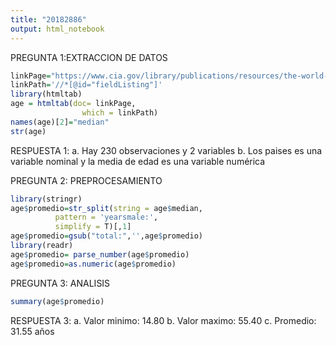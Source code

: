 ```yaml
---
title: "20182886"
output: html_notebook
---
```

PREGUNTA 1:EXTRACCION DE DATOS
```r
linkPage="https://www.cia.gov/library/publications/resources/the-world-factbook/fields/343.html"
linkPath='//*[@id="fieldListing"]'
library(htmltab)
age = htmltab(doc= linkPage,
                which = linkPath)
names(age)[2]="median"
str(age)
```
RESPUESTA 1:
a. Hay 230 observaciones y 2 variables
b. Los paises es una variable nominal y la media de edad es una variable numérica

PREGUNTA 2: PREPROCESAMIENTO
```r
library(stringr)
age$promedio=str_split(string = age$median,
          pattern = 'yearsmale:',
          simplify = T)[,1]
age$promedio=gsub("total:",'',age$promedio)
library(readr)
age$promedio= parse_number(age$promedio)
age$promedio=as.numeric(age$promedio)
```

PREGUNTA 3: ANALISIS
```r
summary(age$promedio)
```
RESPUESTA 3:
a. Valor minimo:  14.80
b. Valor maximo: 55.40
c. Promedio: 31.55 años

